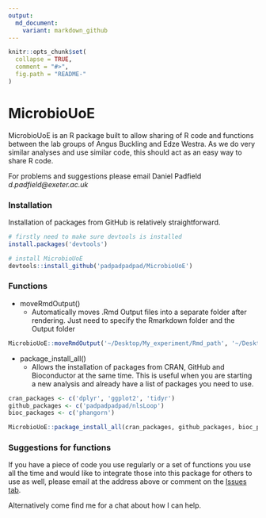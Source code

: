 ```yaml
---
output:
  md_document:
    variant: markdown_github
---
```


<!-- README.md is generated from README.Rmd. Please edit that file -->

```r
knitr::opts_chunk$set(
  collapse = TRUE,
  comment = "#>",
  fig.path = "README-"
)
```

# MicrobioUoE

MicrobioUoE is an R package built to allow sharing of R code and functions between the lab groups of Angus Buckling and Edze Westra. As we do very similar analyses and use similar code, this should act as an easy way to share R code.

For problems and suggestions please email Daniel Padfield _d.padfield@exeter.ac.uk_

### Installation

Installation of packages from GitHub is relatively straightforward.

```r
# firstly need to make sure devtools is installed
install.packages('devtools')

# install MicrobioUoE
devtools::install_github('padpadpadpad/MicrobioUoE')

```

### Functions

- moveRmdOutput()
    - Automatically moves .Rmd Output files into a separate folder after rendering. Just need to specify the Rmarkdown folder and the Output folder
    
```r
MicrobioUoE::moveRmdOutput('~/Desktop/My_experiment/Rmd_path', '~/Desktop/My_experiment/Output_path')
```

- package_install_all()
    - Allows the installation of packages from CRAN, GitHub and Bioconductor at the same time. This is useful when you are starting a new analysis and already have a list of packages you need to use.

```r
cran_packages <- c('dplyr', 'ggplot2', 'tidyr')
github_packages <- c('padpadpadpad/nlsLoop')
bioc_packages <- c('phangorn')

MicrobioUoE::package_install_all(cran_packages, github_packages, bioc_packages)
```

### Suggestions for functions

If you have a piece of code you use regularly or a set of functions you use all the time and would like to integrate those into this package for others to use as well, please email at the address above or comment on the [Issues tab](https://github.com/padpadpadpad/MicrobioUoE/issues).

Alternatively come find me for a chat about how I can help.

